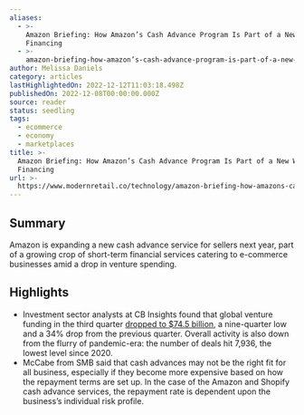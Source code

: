 ```yaml
---
aliases:
  - >-
    Amazon Briefing: How Amazon’s Cash Advance Program Is Part of a New Wave of
    Financing
  - >-
    amazon-briefing-how-amazon’s-cash-advance-program-is-part-of-a-new-wave-of-financing
author: Melissa Daniels
category: articles
lastHighlightedOn: 2022-12-12T11:03:18.498Z
publishedOn: 2022-12-08T00:00:00.000Z
source: reader
status: seedling
tags:
  - ecommerce
  - economy
  - marketplaces
title: >-
  Amazon Briefing: How Amazon’s Cash Advance Program Is Part of a New Wave of
  Financing
url: >-
  https://www.modernretail.co/technology/amazon-briefing-how-amazons-cash-advance-program-is-part-of-a-new-wave-of-financing/?utm_campaign=mrdis&utm_medium=email&utm_source=mrdaily&utm_content=120922
---
```

## Summary

Amazon is expanding a new cash advance service for sellers next year, part of a growing crop of short-term financial services catering to e-commerce businesses amid a drop in venture spending.

## Highlights

- Investment sector analysts at CB Insights found that global venture funding in the third quarter [dropped to $74.5 billion](https://www.cbinsights.com/reports/CB-Insights_Venture-Report-Q3-2022.pdf), a nine-quarter low and a 34% drop from the previous quarter. Overall activity is also down from the flurry of pandemic-era: the number of deals hit 7,936, the lowest level since 2020.
- McCabe from SMB said that cash advances may not be the right fit for all business, especially if they become more expensive based on how the repayment terms are set up. In the case of the Amazon and Shopify cash advance services, the repayment rate is dependent upon the business’s individual risk profile.
